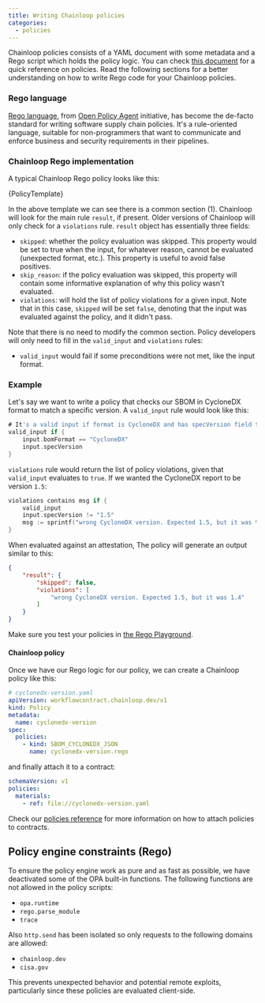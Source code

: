 ```yaml
---
title: Writing Chainloop policies
categories:
  - policies
---
```



Chainloop policies consists of a YAML document with some metadata and a Rego script which holds the policy logic.
You can check [this document](/reference/policies) for a quick reference on policies. Read the following sections for a better understanding
on how to write Rego code for your Chainloop policies.

### Rego language

[Rego language](https://www.openpolicyagent.org/docs/latest/policy-language/), from [Open Policy Agent](https://www.openpolicyagent.org/) initiative, has become the de-facto standard for writing software supply chain policies.
It's a rule-oriented language, suitable for non-programmers that want to communicate and enforce business and security requirements in their pipelines.

### Chainloop Rego implementation
A typical Chainloop Rego policy looks like this:

<CodeBlock language="go" title="policy-template.rego" showLineNumbers>
    {PolicyTemplate}
</CodeBlock>

In the above template we can see there is a common section (1). Chainloop will look for the main rule `result`, if present. Older versions of Chainloop will only check for a `violations` rule.
`result` object has essentially three fields:
* `skipped`: whether the policy evaluation was skipped. This property would be set to true when the input, for whatever reason, cannot be evaluated (unexpected format, etc.). This property is useful to avoid false positives.
* `skip_reason`: if the policy evaluation was skipped, this property will contain some informative explanation of why this policy wasn't evaluated.
* `violations`: will hold the list of policy violations for a given input. Note that in this case, `skipped` will be set `false`, denoting that the input was evaluated against the policy, and it didn't pass.

Note that there is no need to modify the common section. Policy developers will only need to fill in the `valid_input` and `violations` rules:
* `valid_input` would fail if some preconditions were not met, like the input format.

### Example

Let's say we want to write a policy that checks our SBOM in CycloneDX format to match a specific version. A `valid_input` rule would look like this:

```go
# It's a valid input if format is CycloneDX and has specVersion field that we can check later
valid_input if {
    input.bomFormat == "CycloneDX"
    input.specVersion
}
```

`violations` rule would return the list of policy violations, given that `valid_input` evaluates to `true`. If we wanted the CycloneDX report to be version `1.5`:
```go
violations contains msg if {
    valid_input
    input.specVersion != "1.5"
    msg := sprintf("wrong CycloneDX version. Expected 1.5, but it was %s", [input.specVersion])
}
```

When evaluated against an attestation, The policy will generate an output similar to this:
```json
{
    "result": {
        "skipped": false,
        "violations": [
            "wrong CycloneDX version. Expected 1.5, but it was 1.4"
        ]
    }
}
```

Make sure you test your policies in [the Rego Playground](https://play.openpolicyagent.org/).

#### Chainloop policy
Once we have our Rego logic for our policy, we can create a Chainloop policy like this:

```yaml
# cyclonedx-version.yaml
apiVersion: workflowcontract.chainloop.dev/v1
kind: Policy
metadata:
  name: cyclonedx-version
spec:
  policies:
    - kind: SBOM_CYCLONEDX_JSON
      name: cyclonedx-version.rego
```

and finally attach it to a contract:
```yaml
schemaVersion: v1
policies:
  materials:
    - ref: file://cyclonedx-version.yaml
```
Check our [policies reference](/reference/policies) for more information on how to attach policies to contracts.

## Policy engine constraints (Rego)
To ensure the policy engine work as pure and as fast as possible, we have deactivated some of the OPA built-in functions. The following functions are not allowed in the policy scripts:
- `opa.runtime`
- `rego.parse_module`
- `trace`

Also `http.send` has been isolated so only requests to the following domains are allowed:
- `chainloop.dev`
- `cisa.gov`

This prevents unexpected behavior and potential remote exploits, particularly since these policies are evaluated client-side.